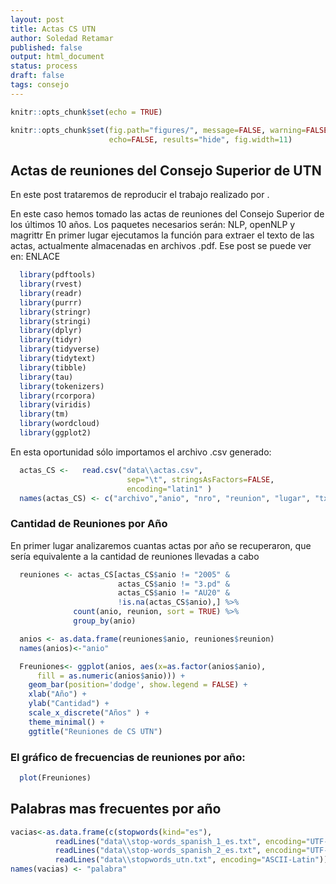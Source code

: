 ---
layout: post
title: Actas CS UTN
author: Soledad Retamar
published: false
output: html_document
status: process
draft: false
tags: consejo
---

```{r setup, include=FALSE}
knitr::opts_chunk$set(echo = TRUE)
```
```{r global_options, echo=FALSE}
knitr::opts_chunk$set(fig.path="figures/", message=FALSE, warning=FALSE,
                      echo=FALSE, results="hide", fig.width=11)
```

## Actas de reuniones del Consejo Superior de UTN
En este post trataremos de reproducir el trabajo realizado por .

En este caso hemos tomado las actas de reuniones del Consejo Superior de los últimos 10 años.
Los paquetes necesarios serán: NLP, openNLP y magrittr
En primer lugar ejecutamos la función para extraer el texto de las actas, actualmente almacenadas en archivos .pdf. Ese post se puede ver en: ENLACE
```{r, echo=FALSE}
  library(pdftools)
  library(rvest)
  library(readr)
  library(purrr)
  library(stringr)
  library(stringi)
  library(dplyr)
  library(tidyr)
  library(tidyverse)
  library(tidytext)
  library(tibble)
  library(tau)
  library(tokenizers)
  library(rcorpora)
  library(viridis)
  library(tm)
  library(wordcloud)
  library(ggplot2)
```

En esta oportunidad sólo importamos el archivo .csv generado:
```{r, echo=TRUE}
  actas_CS <-   read.csv("data\\actas.csv", 
                          sep="\t", stringsAsFactors=FALSE, 
                          encoding="latin1" )
  names(actas_CS) <- c("archivo","anio", "nro", "reunion", "lugar", "txt")
```

### Cantidad de Reuniones por Año
En primer lugar analizaremos cuantas actas por año se recuperaron, que sería equivalente a la cantidad de reuniones llevadas a cabo
```{r, echo=TRUE}
  reuniones <- actas_CS[actas_CS$anio != "2005" & 
                        actas_CS$anio != "3.pd" & 
                        actas_CS$anio != "AU20" & 
                        !is.na(actas_CS$anio),] %>% 
              count(anio, reunion, sort = TRUE) %>% 
              group_by(anio)

  anios <- as.data.frame(reuniones$anio, reuniones$reunion)
  names(anios)<-"anio"

  Freuniones<- ggplot(anios, aes(x=as.factor(anios$anio), 
      fill = as.numeric(anios$anio))) + 
    geom_bar(position='dodge', show.legend = FALSE) + 
    xlab("Año") + 
    ylab("Cantidad") + 
    scale_x_discrete("Años" ) + 
    theme_minimal() +
    ggtitle("Reuniones de CS UTN")
```
### El gráfico de frecuencias de reuniones por año:
```{r simpleplot, fig.path='../sole_blog/figures/'}
  plot(Freuniones)
```

## Palabras mas frecuentes por año
```{r, echo=TRUE, warning=FALSE}
vacias<-as.data.frame(c(stopwords(kind="es"), 
          readLines("data\\stop-words_spanish_1_es.txt", encoding="UTF-8"),
          readLines("data\\stop-words_spanish_2_es.txt", encoding="UTF-8"),
          readLines("data\\stopwords_utn.txt", encoding="ASCII-Latin")))
names(vacias) <- "palabra"

```